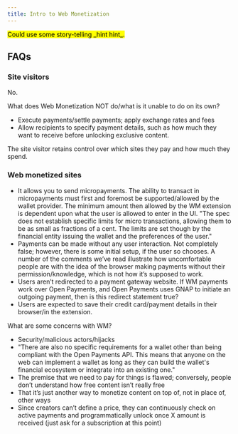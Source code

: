 ```yaml
---
title: Intro to Web Monetization
---
```



<p><mark>Could use some story-telling _hint hint_.</mark></p>

## FAQs

### Site visitors

<Disclosure toggleText="Does the website initiate the payment?" client:load>
No. 
</Disclosure>



What does Web Monetization NOT do/what is it unable to do on its own?
* Execute payments/settle payments; apply exchange rates and fees
* Allow recipients to specify payment details, such as how much they want to receive before unlocking exclusive content.


The site visitor retains control over which sites they pay and how much they spend.


<Disclosure toggleText="Does WM allow the site I'm visiting to define the amount I must pay?" client:load>

</Disclosure>

<Disclosure toggleText="Do I have to pay with crypto?" client:load>

</Disclosure>

<Disclosure toggleText="Will I still see ads?" client:load>

</Disclosure>

<Disclosure toggleText="Do I have to sign up for a subscription?" client:load>

</Disclosure>

### Web monetized sites

<Disclosure toggleText="Can the site initiate a payment?" client:load>

</Disclosure>

<Disclosure toggleText="Can the site define the amount it wants the visitor to pay?" client:load>

</Disclosure>

<Disclosure toggleText="Something about crypto" client:load>

</Disclosure>

<Disclosure toggleText="Is this supposed to replace my ads and subscriptions" client:load>

</Disclosure>


<Disclosure toggleText="" client:load>

</Disclosure>

<Disclosure toggleText="" client:load>

</Disclosure>

<Disclosure toggleText="" client:load>

</Disclosure>








* It allows you to send micropayments. The ability to transact in micropayments must first and foremost be supported/allowed by the wallet provider. The minimum amount then allowed by the WM extension is dependent upon what the user is allowed to enter in the UI. "The spec does not establish specific limits for micro transactions, allowing them to be as small as fractions of a cent. The limits are set though by the financial entity issuing the wallet and the preferences of the user."
* Payments can be made without any user interaction. Not completely false; however, there is some initial setup, if the user so chooses. A number of the comments we’ve read illustrate how uncomfortable people are with the idea of the browser making payments without their permission/knowledge, which is not how it’s supposed to work.
* Users aren’t redirected to a payment gateway website. If WM payments work over Open Payments, and Open Payments uses GNAP to initiate an outgoing payment, then is this redirect statement true?
* Users are expected to save their credit card/payment details in their browser/in the extension.




What are some concerns with WM?
* Security/malicious actors/hijacks
* "There are also no specific requirements for a wallet other than being compliant with the Open Payments API. This means that anyone on the web can implement a wallet as long as they can build the wallet's financial ecosystem or integrate into an existing one."
* The premise that we need to pay for things is flawed; conversely, people don’t understand how free content isn’t really free
* That it’s just another way to monetize content on top of, not in place of, other ways
* Since creators can’t define a price, they can continuously check on active payments and programmatically unlock once X amount is received (just ask for a subscription at this point)


